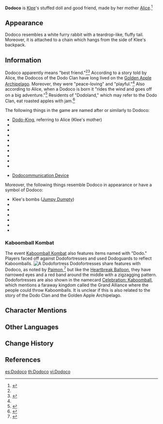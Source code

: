 {{Terminology Infobox
|image        = NPC Dodoco.png
|type         = Lore
}}
'''Dodoco''' is [[Klee]]'s stuffed doll and good friend, made by her mother [[Alice]].<ref name="kleestory">{{Ref/CS|Klee|"Dodoco"}}</ref>

==Appearance==
Dodoco resembles a white furry rabbit with a teardrop-like, fluffy tail. Moreover, it is attached to a chain which hangs from the side of Klee's backpack.

==Information==
Dodoco apparently means "best friend."<ref name="kleestory" /><ref name="dodocotales">{{Ref/Weapon|Dodoco Tales}}</ref> According to a story told by Alice, the Dodocos of the Dodo Clan have long lived on the [[Golden Apple Archipelago]]. Moreover, they were "peace-loving" and "playful."<ref name="dodocotales" /> Also according to Alice, when a Dodoco is born it "rides the wind and goes off on a big adventure."<ref>{{Ref/Quest|A Story for You}}</ref> Residents of "Dodoland," which may refer to the Dodo Clan, eat roasted apples with jam.<ref>{{Ref/Furnishing|Dodoco's Dodo Stove}}</ref>

The following things in the game are named after or similarly to Dodoco:
* [[Dodo-King]], referring to Alice (Klee's mother)
* {{Item|Dodoco Tales|30|type=Weapon}}
* {{Item|Sparkly Shiny Dodoco!|30}}
* {{Item|Let's Go, Dodoco!|30}}
* {{Item|Dodoco's Beach Nap|30}}
* {{Item|Dodoco's Collection Cupboard|30}}
* {{Item|Dodoco's Dodo Stove|30}}
* {{Item|Dodoco's Summertime|30}}
* {{Item|Dodoco's Sunshade Umbrella|30}}
* {{Item|Dodoco's Travel Bag|30}}
* {{Icon|customfile=Dodocommunication Device.png|size=30}} [[Dodocommunication Device]]

Moreover, the following things resemble Dodoco in appearance or have a symbol of Dodoco:
* Klee's bombs ([[Jumpy Dumpty]])
* {{Item|Klee: Explosive|30}}
* {{Item|Celebration Balloon|30|type=Icon}}
* {{Item|Heartbreak Balloon|30|type=Icon}}
* {{Item|Straight Shooter|30}}
* {{Item|Floaty Splody|30}}
* {{Item|Hot Pod|30}}

===Kaboomball Kombat===
The event [[Kaboomball Kombat]] also features items named with "Dodo." Players faced off against Dodofortresses and used Dodoguards to reflect Kaboomballs.
[[File:Kaboomball Kombat Gameplay Details.png|thumb|A Dodofortress]]
Dodofortresses share features with Dodoco, as noted by [[Paimon]],<ref>{{Ref/Quest|Big Badaboom Battle}}</ref> but like the [[Heartbreak Balloon]], they have narrowed eyes and a red band around the middle with a zigzagging pattern. Dodofortresses are also shown in the namecard [[Celebration: Kaboomball]], which mentions a faraway kingdom called the Grand Alliance where the people could throw Kaboomballs. It is unclear if this is also related to the story of the Dodo Clan and the Golden Apple Archipelago.

==Character Mentions==
{{Character Mentions}}

==Other Languages ==
{{Other Languages
|default_hidden = 1
|en      = Dodoco
|zhs     = 嘟嘟可
|zhs_rm  = Dūdūkě
|zht     = 嘟嘟可
|zht_rm  = Dūdūkě
|ja      = ドドコ
|ja_rm   = Dodoko
|ko      = 도도코
|ko_rm   = Dodoko
|es      = Dodoco
|fr      = Dodoco
|ru      = Додоко
|th      = Dodoco
|vi      = Dodoco
|de      = Dodoco
|id      = Dodoco
|pt      = Dodoco
|tr      = 
|it      = 
}}

==Change History==
{{Change History|introduced=1.0}}

==References==
{{Reflist}}

[[es:Dodoco]]
[[th:Dodoco]]
[[vi:Dodoco]]